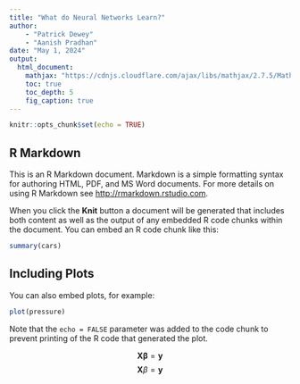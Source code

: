 ```yaml
---
title: "What do Neural Networks Learn?"
author:
    - "Patrick Dewey"
    - "Aanish Pradhan"
date: "May 1, 2024"
output: 
  html_document: 
    mathjax: "https://cdnjs.cloudflare.com/ajax/libs/mathjax/2.7.5/MathJax.js?config=TeX-AMS_CHTML.js"
    toc: true
    toc_depth: 5
    fig_caption: true
---
```


```r
knitr::opts_chunk$set(echo = TRUE)
```

## R Markdown

This is an R Markdown document. Markdown is a simple formatting syntax for authoring HTML, PDF, and MS Word documents. For more details on using R Markdown see <http://rmarkdown.rstudio.com>.

When you click the **Knit** button a document will be generated that includes both content as well as the output of any embedded R code chunks within the document. You can embed an R code chunk like this:

```r
summary(cars)
```

## Including Plots

You can also embed plots, for example:

```r
plot(pressure)
```

Note that the `echo = FALSE` parameter was added to the code chunk to prevent printing of the R code that generated the plot.

$$\mathbf{X}\boldsymbol{\beta} = \mathbf{y}$$
$$\mathbf{X} \beta = \mathbf{y}$$

